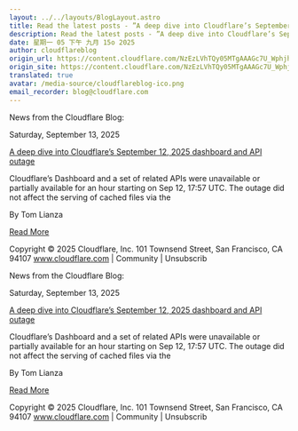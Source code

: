 ```yaml
---
layout: ../../layouts/BlogLayout.astro
title: Read the latest posts - ”A deep dive into Cloudflare’s September 12, 2025 dashboard and API outage”
description: Read the latest posts - ”A deep dive into Cloudflare’s September 12, 2025 dashboard and API outage”
date: 星期一 05 下午 九月 15o 2025
author: cloudflareblog
origin_url: https://content.cloudflare.com/NzEzLVhTQy05MTgAAAGc7U_WphjhYcapTKagSqOkayySHtfw12a8BoN-RRZgS_4qDH6pBX15kUY4ZA-zlGbLGDKYsnc=
origin_site: https://content.cloudflare.com/NzEzLVhTQy05MTgAAAGc7U_WphjhYcapTKagSqOkayySHtfw12a8BoN-RRZgS_4qDH6pBX15kUY4ZA-zlGbLGDKYsnc=
translated: true
avatar: /media-source/cloudflareblog-ico.png
email_recorder: blog@cloudflare.com
---
```



<Reference client:only="react" title="Read the latest posts - ”A deep dive into Cloudflare’s September 12, 2025 dashboard and API outage”" url="https://content.cloudflare.com/NzEzLVhTQy05MTgAAAGc7U_WphjhYcapTKagSqOkayySHtfw12a8BoN-RRZgS_4qDH6pBX15kUY4ZA-zlGbLGDKYsnc=" />

<Detail client:only="react">
	News from the Cloudflare Blog:

Saturday, September 13, 2025

[A deep dive into Cloudflare’s September 12, 2025 dashboard and API outage](https://content.cloudflare.com/NzEzLVhTQy05MTgAAAGc7U_WphjhYcapTKagSqOkayySHtfw12a8BoN-RRZgS_4qDH6pBX15kUY4ZA-zlGbLGDKYsnc=)

Cloudflare’s Dashboard and a set of related APIs were unavailable or partially available for an hour starting on Sep 12, 17:57 UTC. The outage did not affect the serving of cached files via the

By Tom Lianza

[Read More](https://content.cloudflare.com/NzEzLVhTQy05MTgAAAGc7U_WphjhYcapTKagSqOkayySHtfw12a8BoN-RRZgS_4qDH6pBX15kUY4ZA-zlGbLGDKYsnc=)

Copyright © 2025 Cloudflare, Inc. 101 Townsend Street, San Francisco, CA 94107 www.cloudflare.com | Community | Unsubscrib
</Detail>

News from the Cloudflare Blog:

Saturday, September 13, 2025

[A deep dive into Cloudflare’s September 12, 2025 dashboard and API outage](https://content.cloudflare.com/NzEzLVhTQy05MTgAAAGc7U_WphjhYcapTKagSqOkayySHtfw12a8BoN-RRZgS_4qDH6pBX15kUY4ZA-zlGbLGDKYsnc=)

Cloudflare’s Dashboard and a set of related APIs were unavailable or partially available for an hour starting on Sep 12, 17:57 UTC. The outage did not affect the serving of cached files via the

By Tom Lianza

[Read More](https://content.cloudflare.com/NzEzLVhTQy05MTgAAAGc7U_WphjhYcapTKagSqOkayySHtfw12a8BoN-RRZgS_4qDH6pBX15kUY4ZA-zlGbLGDKYsnc=)

Copyright © 2025 Cloudflare, Inc. 101 Townsend Street, San Francisco, CA 94107 www.cloudflare.com | Community | Unsubscrib


